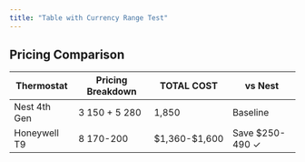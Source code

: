 ```yaml
---
title: "Table with Currency Range Test"
---
```


## Pricing Comparison

| Thermostat | Pricing Breakdown | **TOTAL COST** | vs Nest |
|------------|-------------------|----------------|---------|
| Nest 4th Gen | 3 150 + 5 280 | 1,850 | Baseline |
| Honeywell T9 | 8 170-200 | $1,360-$1,600 | Save $250-490 ✓ |
